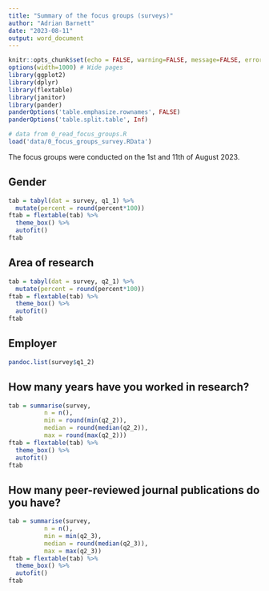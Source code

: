 ```yaml
---
title: "Summary of the focus groups (surveys)"
author: "Adrian Barnett"
date: "2023-08-11"
output: word_document
---
```


```r
knitr::opts_chunk$set(echo = FALSE, warning=FALSE, message=FALSE, error=FALSE, comment='', dpi=400)
options(width=1000) # Wide pages
library(ggplot2)
library(dplyr)
library(flextable)
library(janitor)
library(pander)
panderOptions('table.emphasize.rownames', FALSE)
panderOptions('table.split.table', Inf)

# data from 0_read_focus_groups.R
load('data/0_focus_groups_survey.RData')
```

The focus groups were conducted on the 1st and 11th of August 2023.

## Gender

```r
tab = tabyl(dat = survey, q1_1) %>%
  mutate(percent = round(percent*100))
ftab = flextable(tab) %>%
  theme_box() %>%
  autofit()
ftab
```
## Area of research

```r
tab = tabyl(dat = survey, q2_1) %>%
  mutate(percent = round(percent*100))
ftab = flextable(tab) %>%
  theme_box() %>%
  autofit()
ftab
```

## Employer

```r
pandoc.list(survey$q1_2)
```

## How many years have you worked in research? 

```r
tab = summarise(survey, 
          n = n(), 
          min = round(min(q2_2)), 
          median = round(median(q2_2)),
          max = round(max(q2_2)))
ftab = flextable(tab) %>%
  theme_box() %>%
  autofit()
ftab
```

## How many peer-reviewed journal publications do you have?

```r
tab = summarise(survey, 
          n = n(), 
          min = min(q2_3), 
          median = round(median(q2_3)),
          max = max(q2_3))
ftab = flextable(tab) %>%
  theme_box() %>%
  autofit()
ftab
```
